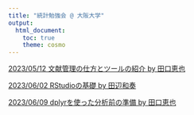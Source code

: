 ```yaml
---
title: "統計勉強会 @ 大阪大学"
output:
  html_document:
    toc: true
    theme: cosmo
---
```


[2023/05/12 文献管理の仕方とツールの紹介 by 田口恵也](20230512_IntroductionToLiteratureManagementTechniquesAndTools_Taguchi.pptx)

[2023/06/02 RStudioの基礎 by 田辺和奏](20230602_RStudioBasics.html)

[2023/06/09 dplyrを使った分析前の準備 by 田口恵也](20230609_UsingDplyr.html)
